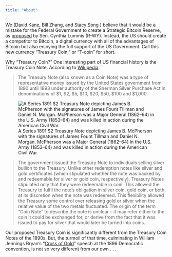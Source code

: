 ```yaml
---
title: "About"
---
```


We ([David Kane](https://davidkane.info/), Bill Zhang, and [Stacy Song](https://github.com/yanrong-stacy-song) ) believe that it would be a mistake for the Federal Government to create a Strategic Bitcoin Reserve, as [proposed](https://www.congress.gov/bill/118th-congress/senate-bill/4912/all-info) by Sen. Cynthia Lummis (R-WY). Instead, the US should create a competitor to Bitcoin, a digital currency with all of the advantages of Bitcoin but also enjoying the full support of the US Government. Call this new currency "Treasury Coin," or "T-coin" for short.


Why "Treasury Coin?" One interesting part of US financial history is the Treasury Coin Note. According to [Wikipedia](https://en.wikipedia.org/wiki/Treasury_Note_(1890%E2%80%931891)):

> The Treasury Note (also known as a Coin Note) was a type of representative money issued by the United States government from 1890 until 1893 under authority of the Sherman Silver Purchase Act in denominations of $1, $2, $5, $10, $20, $50, $100 and $1,000.

![A Series 1891 $2 Treasury Note depicting James B. McPherson with the signatures of James Fount Tillman and Daniel N. Morgan. McPherson was a Major General (1862–64) in the U.S. Army (1853–64) and was killed in action during the American Civil War.](images/two-dollar-treasury-coin-note.jpg)

> The government issued the Treasury Note to individuals selling silver bullion to the Treasury. Unlike other redemption notes like silver and gold certificates (which stipulated whether the note was backed by and redeemable for silver or gold coin, respectively), Treasury Notes stipulated only that they were redeemable in coin. This allowed the Treasury to fulfil the note's obligation in silver coin, gold coin, or both, at its discretion when the note was redeemed. This flexibility allowed the Treasury some control over releasing gold or silver when the relative value of the two metals fluctuated. The origin of the term "Coin Note" to describe the note is unclear – it may refer either to the coin it could be exchanged for, or derive from the fact that it was issued to pay for silver that would later be turned into coins.

Our proposed Treasury Coin is significantly different from the Treasury Coin Notes of the 1890s. But, the turmoil of that time, culminating in William Jennings Bryan's "[Cross of Gold](https://en.wikipedia.org/wiki/Cross_of_Gold_speech)" speech at the 1896 Democratic convention, is not so very different from our own . . .


